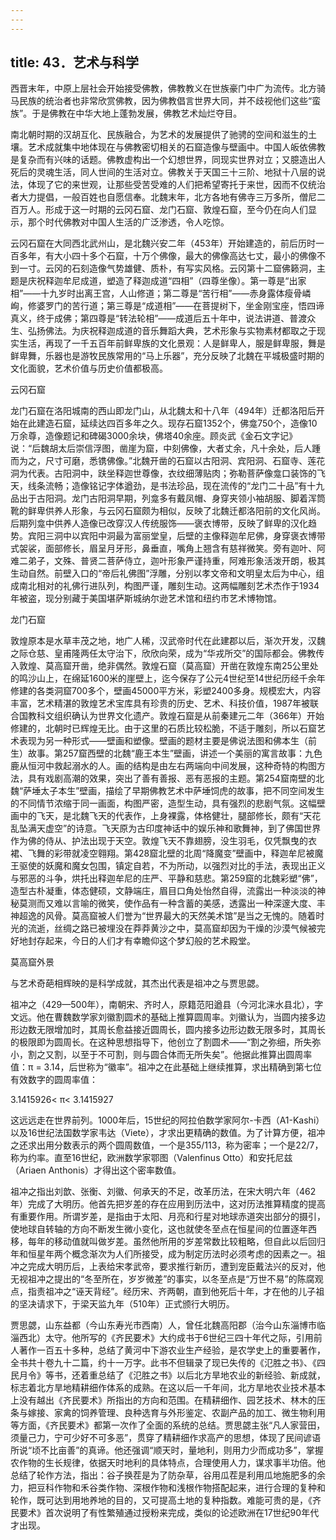 ```yaml
---
---
---
```

title: 43．艺术与科学
---




西晋末年，中原上层社会开始接受佛教，佛教教义在世族豪门中广为流传。北方骑马民族的统治者也非常欣赏佛教，因为佛教倡言世界大同，并不歧视他们这些“蛮族”。于是佛教在中华大地上蓬勃发展，佛教艺术灿烂夺目。

南北朝时期的汉胡互化、民族融合，为艺术的发展提供了驰骋的空间和滋生的土壤。艺术成就集中地体现在与佛教密切相关的石窟造像与壁画中。中国人皈依佛教是复杂而有兴味的话题。佛教虚构出一个幻想世界，同现实世界对立；又臆造出人死后的灵魂生活，同人世间的生活对立。佛教关于天国三十三阶、地狱十八层的说法，体现了它的来世观，让那些受苦受难的人们把希望寄托于来世，因而不仅统治者大力提倡，一般百姓也自愿信奉。北魏末年，北方各地有佛寺三万多所，僧尼二百万人。形成于这一时期的云冈石窟、龙门石窟、敦煌石窟，至今仍在向人们显示，那个时代佛教对中国人生活的广泛渗透，令人吃惊。

云冈石窟在大同西北武州山，是北魏兴安二年（453年）开始建造的，前后历时一百多年，有大小四十多个石窟，十万个佛像，最大的佛像高达七丈，最小的佛像不到一寸。云冈的石刻造像气势雄健、质朴，有写实风格。云冈第十二窟佛籁洞，主题是庆祝释迦牟尼成道，塑造了释迦成道“四相”（四尊坐像）。第一尊是“出家相”——十九岁时出离王宫，人山修道；第二尊是“苦行相”——赤身露体瘦骨嶙峋，修婆罗门的苦行道；第三尊是“成道相”——在菩提树下，坐金刚宝座，悟四谛真义，终于成佛；第四尊是“转法轮相”——成道后五十年中，说法讲道、普渡众生、弘扬佛法。为庆祝释迦成道的音乐舞蹈大典，艺术形象与实物素材都取之于现实生活，再现了一千五百年前鲜卑族的文化景观：人是鲜卑人，服是鲜卑服，舞是鲜卑舞，乐器也是游牧民族常用的“马上乐器”，充分反映了北魏在平城极盛时期的文化面貌，艺术价值与历史价值都极高。



云冈石窟



龙门石窟在洛阳城南的西山即龙门山，从北魏太和十八年（494年）迁都洛阳后开始在此建造石窟，延续达四百多年之久。现存石窟1352个，佛龛750个，造像10万余尊，造像题记和碑碣3000余块，佛塔40余座。顾炎武《金石文字记》说：“后魏胡太后崇信浮图，凿崖为窟，中刻佛像，大者丈余，凡十余处，后人踵而为之，尺寸可磨，悉镌佛像。”北魏开凿的石窟以古阳洞、宾阳洞、石窟寺、莲花洞为代表。古阳洞中，趺坐释迦世尊像，衣纹细薄贴肉；弥勒菩萨像龛口装饰的飞天，线条流畅；造像铭记字体遒劲，是书法珍品，现在流传的“龙门二十品”有十九品出于古阳洞。龙门古阳洞早期，列龛多有戴凤帽、身穿夹领小袖胡服、脚着浑筒靴的鲜卑供养人形象，与云冈石窟颇为相似，反映了北魏迁都洛阳前的文化风尚。后期列龛中供养人造像已改穿汉人传统服饰——褒衣博带，反映了鲜卑的汉化趋势。宾阳三洞中以宾阳中洞最为富丽堂皇，后壁的主像释迦牟尼佛，身穿褒衣博带式袈裟，面部修长，眉呈月牙形，鼻垂直，嘴角上翘含有慈祥微笑。旁有迦叶、阿难二弟子，文殊、普贤二菩萨侍立，迦叶形象严谨持重，阿难形象活泼开朗，极其生动自然。前壁入口的“帝后礼佛图”浮雕，分别以孝文帝和文明皇太后为中心，组成南北相对的礼佛行进队列，构图严谨，雕刻生动。这两幅雕刻艺术杰作于1934年被盗，现分别藏于美国堪萨斯城纳尔逊艺术馆和纽约市艺术博物馆。



龙门石窟



敦煌原本是水草丰茂之地，地广人稀，汉武帝时代在此建郡以后，渐次开发，汉魏之际仓慈、皇甫隆两任太守治下，欣欣向荣，成为“华戎所交”的国际都会。佛教传入敦煌、莫高窟开凿，绝非偶然。敦煌石窟（莫高窟）开凿在敦煌东南25公里处的鸣沙山上，在绵延1600米的崖壁上，迄今保存了公元4世纪至14世纪历经千余年修建的各类洞窟700多个，壁画45000平方米，彩塑2400多身。规模宏大，内容丰富，艺术精湛的敦煌艺术宝库具有珍贵的历史、艺术、科技价值，1987年被联合国教科文组织确认为世界文化遗产。敦煌石窟是从前秦建元二年（366年）开始修建的，北朝时已辉煌无比。由于这里的石质比较松脆，不适于雕刻，所以石窟艺术表现为另一种形式——壁画和塑像。壁画的题材主要是佛说法图和佛本生（前生）故事。第257窟西壁的北魏“鹿王本生”壁画，讲述一个美丽的寓言故事：九色鹿从恒河中救起溺水的人。画的结构是由左右两端向中间发展，这种奇特的构图方法，具有戏剧高潮的效果，突出了善有善报、恶有恶报的主题。第254窟南壁的北魏“萨埵太子本生”壁画，描绘了早期佛教艺术中萨埵饲虎的故事，把不同空间发生的不同情节浓缩于同一画面，构图严密，造型生动，具有强烈的悲剧气氛。这幅壁画中的飞天，是北魏飞天的代表作，上身裸露，体格健壮，腿部修长，颇有“天花乱坠满天虚空”的诗意。飞天原为古印度神话中的娱乐神和歌舞神，到了佛国世界作为佛的侍从、护法出现于天空。敦煌飞天不靠翅膀，没生羽毛，仅凭飘曳的衣裙、飞舞的彩带就凌空翱翔。第428窟北壁的北周“降魔变”壁画中，释迦牟尼被魔王驱使的妖魔和魔女包围，镇定自若，不为所动，以强烈对比的手法，表现出正义与邪恶的斗争，烘托出释迦牟尼的庄严、平静和慈悲。第259窟的北魏彩塑“佛”，造型古朴凝重，体态健硕，文静端庄，眉目口角处怡然自得，流露出一种淡淡的神秘莫测而又难以言喻的微笑，使作品有一种含蓄的美感，透露出一种深邃大度、丰神超逸的风骨。莫高窟被人们誉为“世界最大的天然美术馆”是当之无愧的。随着时光的流逝，丝绸之路已被埋没在莽莽黄沙之中，莫高窟却因为干燥的沙漠气候被完好地封存起来，今日的人们才有幸瞻仰这个梦幻般的艺术殿堂。



莫高窟外景



与艺术奇葩相辉映的是科学成就，其杰出代表是祖冲之与贾思勰。

祖冲之（429—500年），南朝宋、齐时人，原籍范阳遒县（今河北涞水县北），字文远。他在曹魏数学家刘徽割圆术的基础上推算圆周率。刘徽认为，当圆内接多边形边数无限增加时，其周长愈益接近圆周长，圆内接多边形边数无限多时，其周长的极限即为圆周长。在这种思想指导下，他创立了割圆术——“割之弥细，所失弥小，割之又割，以至于不可割，则与圆合体而无所失矣”。他据此推算出圆周率值：π = 3.14，后世称为“徽率”。祖冲之在此基础上继续推算，求出精确到第七位有效数字的圆周率值：

3.1415926< π< 3.1415927

这远远走在世界前列。1000年后，15世纪的阿拉伯数学家阿尔-卡西（A1-Kashi）以及16世纪法国数学家韦达（Viete），才求出更精确的数值。为了计算方便，祖冲之还求出用分数表示的两个圆周数值，一个是355/113，称为密率；一个是22/7，称为约率。直至16世纪，欧洲数学家鄂图（Valenfinus Otto）和安托尼兹（Ariaen Anthonis）才得出这个密率数值。

祖冲之指出刘歆、张衡、刘徽、何承天的不足，改革历法，在宋大明六年（462年）完成了大明历。他首先把岁差的存在应用到历法中，这对历法推算精度的提高有重要作用。所谓岁差，是指由于太阳、月亮和行星对地球赤道突出部分的摄引，使地球自转轴的方向不断发生微小变化，这也就使冬至点在恒星间的位置逐年西移，每年的移动值就叫做岁差。虽然他所用的岁差常数比较粗略，但自此以后回归年和恒星年两个概念渐次为人们所接受，成为制定历法时必须考虑的因素之一。祖冲之完成大明历后，上表给宋孝武帝，要求推行新历，遭到宠臣戴法兴的反对，他无视祖冲之提出的“冬至所在，岁岁微差”的事实，以冬至点是“万世不易”的陈腐观点，指责祖冲之“诬天背经”。经历宋、齐两朝，直到他死后十年，才在他的儿子祖的坚决请求下，于梁天监九年（510年）正式颁行大明历。

贾思勰，山东益都（今山东寿光市西南）人，曾任北魏高阳郡（治今山东淄博市临淄西北）太守。他所写的《齐民要术》大约成书于6世纪三四十年代之际，引用前人著作一百五十多种，总结了黄河中下游农业生产经验，是农学史上的重要著作，全书共十卷九十二篇，约十一万字。此书不但辑录了现已失传的《氾胜之书》、《四民月令》等书，还着重总结了《氾胜之书》以后北方旱地农业的新经验、新成就，标志着北方旱地精耕细作体系的成熟。在这以后一千年间，北方旱地农业技术基本上没有越出《齐民要术》所指出的方向和范围。在精耕细作、园艺技术、林木的压条与嫁接、家禽的饲养管理、良种选育与外形鉴定、农副产品的加工、微生物利用等方面，《齐民要术》都第一次作了全面的系统的总结。贾思勰主张“凡人家营田，须量己力，宁可少好不可多恶”，贯穿了精耕细作求高产的思想，体现了民间谚语所说“顷不比亩善”的真谛。他还强调“顺天时，量地利，则用力少而成功多”，掌握农作物的生长规律，依据天时地利的具体特点，合理使用人力，谋求事半功倍。他总结了轮作方法，指出：谷子换茬是为了防杂草，谷用瓜茬是利用瓜地施肥多的余力，把豆科作物和禾谷类作物、深根作物和浅根作物搭配起来，进行合理的复种和轮作，既可达到用地养地的目的，又可提高土地的复种指数。难能可贵的是，《齐民要术》首次说明了有性繁殖通过授粉来完成，类似的论述欧洲在17世纪90年代才出现。